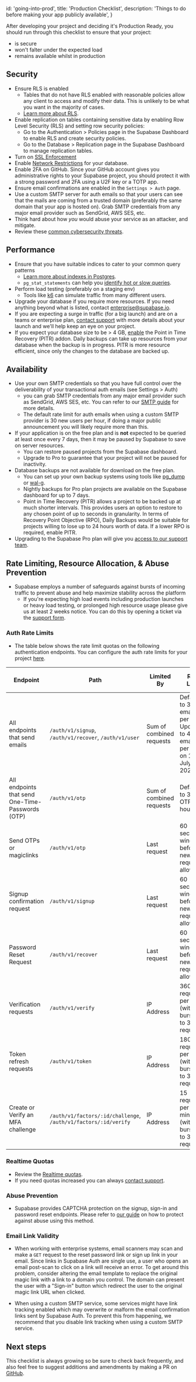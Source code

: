 
  id: 'going-into-prod',
  title: 'Production Checklist',
  description: 'Things to do before making your app publicly available',
}

After developing your project and deciding it's Production Ready, you should run through this checklist to ensure that your project:

- is secure
- won't falter under the expected load
- remains available whilst in production

## Security

- Ensure RLS is enabled
  - Tables that do not have RLS enabled with reasonable policies allow any client to access and modify their data. This is unlikely to be what you want in the majority of cases.
  - [Learn more about RLS](/docs/guides/auth/row-level-security).
- Enable replication on tables containing sensitive data by enabling Row Level Security (RLS) and setting row security policies:
  - Go to the Authentication > Policies page in the Supabase Dashboard to enable RLS and create security policies.
  - Go to the Database > Replication page in the Supabase Dashboard to manage replication tables.
- Turn on [SSL Enforcement](/docs/guides/platform/ssl-enforcement)
- Enable [Network Restrictions](/docs/guides/platform/network-restrictions) for your database.
- Enable 2FA on GitHub. Since your GitHub account gives you administrative rights to your Supabase project, you should protect it with a strong password and 2FA using a U2F key or a TOTP app.
- Ensure email confirmations are enabled in the `Settings > Auth` page.
- Use a custom SMTP server for auth emails so that your users can see that the mails are coming from a trusted domain (preferably the same domain that your app is hosted on). Grab SMTP credentials from any major email provider such as SendGrid, AWS SES, etc.
- Think hard about how _you_ would abuse your service as an attacker, and mitigate.
- Review these [common cybersecurity threats](https://auth0.com/docs/security/prevent-threats).

## Performance

- Ensure that you have suitable indices to cater to your common query patterns
  - [Learn more about indexes in Postgres](https://www.enterprisedb.com/postgres-tutorials/overview-postgresql-indexes).
  - `pg_stat_statements` can help you [identify hot or slow queries](https://www.virtual-dba.com/blog/postgresql-performance-identifying-hot-and-slow-queries/).
- Perform load testing (preferably on a staging env)
  - Tools like [k6](https://k6.io/) can simulate traffic from many different users.
- Upgrade your database if you require more resources. If you need anything beyond what is listed, contact enterprise@supabase.io.
- If you are expecting a surge in traffic (for a big launch) and are on a teams or enterprise plan, [contact support](https://supabase.com/dashboard/support/new) with more details about your launch and we'll help keep an eye on your project.
- If you expect your database size to be > 4 GB, [enable](https://supabase.com/dashboard/project/_/settings/addons?panel=pitr) the Point in Time Recovery (PITR) addon. Daily backups can take up resources from your database when the backup is in progress. PITR is more resource efficient, since only the changes to the database are backed up.

## Availability

- Use your own SMTP credentials so that you have full control over the deliverability of your transactional auth emails (see Settings > Auth)
  - you can grab SMTP credentials from any major email provider such as SendGrid, AWS SES, etc. You can refer to our [SMTP guide](/docs/guides/auth/auth-smtp) for more details.
  - The default rate limit for auth emails when using a custom SMTP provider is 30 new users per hour, if doing a major public announcement you will likely require more than this.
- If your application is on the free plan and is **not** expected to be queried at least once every 7 days, then it may be paused by Supabase to save on server resources.
  - You can restore paused projects from the Supabase dashboard.
  - Upgrade to Pro to guarantee that your project will not be paused for inactivity.
- Database backups are not available for download on the free plan.
  - You can set up your own backup systems using tools like [pg_dump](https://www.postgresqltutorial.com/postgresql-backup-database/) or [wal-g](https://github.com/wal-g/wal-g).
  - Nightly backups for Pro plan projects are available on the Supabase dashboard for up to 7 days.
  - Point in Time Recovery (PITR) allows a project to be backed up at much shorter intervals. This provides users an option to restore to any chosen point of up to seconds in granularity. In terms of Recovery Point Objective (RPO), Daily Backups would be suitable for projects willing to lose up to 24 hours worth of data. If a lower RPO is required, enable PITR.
- Upgrading to the Supabase Pro plan will give you [access to our support team](https://supabase.com/dashboard/support/new).

## Rate Limiting, Resource Allocation, & Abuse Prevention

- Supabase employs a number of safeguards against bursts of incoming traffic to prevent abuse and help maximize stability across the platform
  - If you're expecting high load events including production launches or heavy load testing, or prolonged high resource usage please give us at least 2 weeks notice. You can do this by opening a ticket via the [support form](https://supabase.com/dashboard/support/new).

### Auth Rate Limits

- The table below shows the rate limit quotas on the following authentication endpoints. You can configure the auth rate limits for your project [here](/dashboard/project/_/auth/rate-limits).

| Endpoint | Path | Limited By | Rate Limit | Configuration Variable | Rate Limit Trigger Explanation | Captcha Enforceable |
|---|---|---|---|---|---|---|
| All endpoints that send emails | `/auth/v1/signup`, `/auth/v1/recover`, `/auth/v1/user` | Sum of combined requests | Defaults to 30 emails per hour. Updated to 4 emails per hour on 14th July 2023. | `Rate limit for sending emails` | Triggered when the sum of email send requests exceeds the set limit per hour. | Yes |
| All endpoints that send One-Time-Passwords (OTP) | `/auth/v1/otp` | Sum of combined requests | Defaults to 30 OTPs per hour. | `Rate limit for sending SMS messages` | Triggered when the sum of OTP requests exceeds the set limit per hour. | Yes |
| Send OTPs or magiclinks | `/auth/v1/otp` | Last request | 60 seconds window before a new request is allowed. | `Rate limit for sending emails`, `Rate limit for sending SMS messages` | Triggered if a new OTP/magiclink request is made within 60 seconds of the last request. | Yes |
| Signup confirmation request | `/auth/v1/signup` | Last request | 60 seconds window before a new request is allowed. | `Rate limit for sending emails` | Triggered if a new signup confirmation request is made within 60 seconds of the last request. | Yes |
| Password Reset Request | `/auth/v1/recover` | Last request | 60 seconds window before a new request is allowed. | `Rate limit for sending emails` | Triggered if a new password reset request is made within 60 seconds of the last request. | Yes |
| Verification requests | `/auth/v1/verify` | IP Address | 360 requests per hour (with bursts up to 30 requests). | `Rate limit for token verifications` | Triggered when requests from a single IP exceed 360 per hour or 30 in a short burst. | No |
| Token refresh requests | `/auth/v1/token` | IP Address | 1800 requests per hour (with bursts up to 30 requests). | `Rate limit for token refreshes` | Triggered when token refresh requests from a single IP exceed 1800 per hour or 30 in a short burst. | Yes |
| Create or Verify an MFA challenge | `/auth/v1/factors/:id/challenge`, `/auth/v1/factors/:id/verify` | IP Address | 15 requests per minute (with bursts up to 30 requests). | `Rate limit for token verifications` | Triggered when MFA challenge/verify requests from a single IP exceed 15 per minute or 30 in a burst. | No |

### Realtime Quotas

- Review the [Realtime quotas](/docs/guides/realtime/quotas).
- If you need quotas increased you can always [contact support](https://supabase.com/dashboard/support/new).

### Abuse Prevention

- Supabase provides CAPTCHA protection on the signup, sign-in and password reset endpoints. Please refer to [our guide](/docs/guides/auth/auth-captcha) on how to protect against abuse using this method.

### Email Link Validity

- When working with enterprise systems, email scanners may scan and make a `GET` request to the reset password link or sign up link in your email. Since links in Supabase Auth are single use, a user who opens an email post-scan to click on a link will receive an error. To get around this problem,
  consider altering the email template to replace the original magic link with a link to a domain you control. The domain can present the user with a "Sign-in" button which redirect the user to the original magic link URL when clicked.

- When using a custom SMTP service, some services might have link tracking enabled which may overwrite or malform the email confirmation links sent by Supabase Auth. To prevent this from happening, we recommend that you disable link tracking when using a custom SMTP service.

## Next steps

This checklist is always growing so be sure to check back frequently, and also feel free to suggest additions and amendments by making a PR on [GitHub](https://github.com/supabase/supabase).

[^1]: The rate limit is only applied on `/auth/v1/user` if this endpoint is called to update the user's email address.


